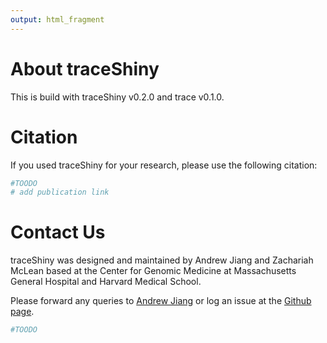 ```yaml
---
output: html_fragment
---
```


# About traceShiny

This is build with traceShiny v0.2.0 and trace v0.1.0.

# Citation

If you used traceShiny for your research, please use the following citation:

```r
#TOODO
# add publication link


```

# Contact Us

traceShiny was designed and maintained by Andrew Jiang and Zachariah McLean based at the Center for Genomic Medicine at Massachusetts General Hospital and Harvard Medical School.

Please forward any queries to [Andrew Jiang](mailto:ajiang8@mgh.harvard.edu) or log an issue at the [Github page](https://github.com/zachariahmclean/traceShiny/issues).

```r
#TOODO



```
